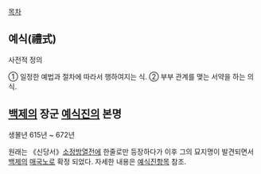 [[목차]]

== 예식(禮式) ==
사전적 정의
 
① 일정한 예법과 절차에 따라서 행하여지는 식.
② 부부 관계를 맺는 서약을 하는 의식.

== [[백제]]의 장군 [[예식진]]의 본명 ==
생몰년 615년 ~ 672년

원래는 《신당서》[[소정방]]열전에 한줄로만 등장하다가 이후 그의 묘지명이 발견되면서 [[백제]]의 [[매국노]]로 확정 되었다. 자세한 내용은 [[예식진]]항목 참조.
